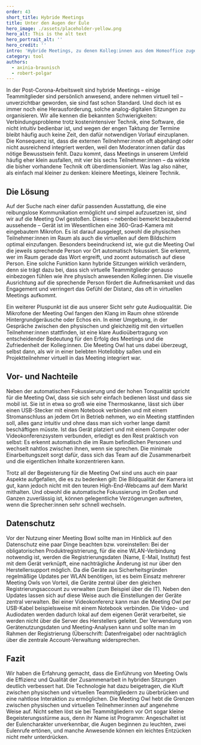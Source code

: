---
order: 43
short_title: Hybride Meetings
title: Unter den Augen der Eule
hero_image: ./assets/placeholder-yellow.png
hero_alt: This is the alt text
hero_portrait_alt: ''
hero_credit: ''
intro: 'Hybride Meetings, zu denen Kolleg:innen aus dem Homeoffice zugeschaltet werden, scheitern oft noch immer an technischen Hindernissen. Eine Lösung verspricht die Meeting Owl, die nicht nur so aussieht wie eine Eule. Die Konferenzkamera verfügt genauso über einen Rundumblick, um sämtliche Teilnehmer:innen bildlich zu erfassen. Ein Erfahrungsbericht aus den Instituten ZBW, Kiel und IWM, Tübingen.'
category: tool
authors:
  - axinia-braunisch
  - robert-polgar
---

<Leadin>In der Post-Corona-Arbeitswelt</Leadin> sind hybride Meetings – einige Teammitglieder sind persönlich anwesend, andere nehmen virtuell teil – unverzichtbar geworden, sie sind fast schon Standard. Und doch ist es immer noch eine Herausforderung, solche analog-digitalen Sitzungen zu organisieren. Wir alle kennen die bekannten Schwierigkeiten: Verbindungsprobleme trotz kostenintensiver Technik, eine Software, die nicht intuitiv bedienbar ist, und wegen der engen Taktung der Termine bleibt häufig auch keine Zeit, den dafür notwendigen Vorlauf einzuplanen. Die Konsequenz ist, dass die externen Teilnehmer:innen oft abgehängt oder nicht ausreichend integriert werden, weil den Moderator:innen dafür das nötige Bewusstsein fehlt. Dazu kommt, dass Meetings in unserem Umfeld häufig eher klein ausfallen, mit vier bis sechs Teilnehmer:innen – da wirkte die bisher vorhandene Technik oft überdimensioniert. Was lag also näher, als einfach mal kleiner zu denken: kleinere Meetings, kleinere Technik.

## Die Lösung

Auf der Suche nach einer dafür passenden Ausstattung, die eine reibungslose Kommunikation ermöglicht und simpel aufzusetzen ist, sind wir auf die Meeting Owl gestoßen. Dieses – nebenbei bemerkt bezaubernd aussehende – Gerät ist im Wesentlichen eine 360-Grad-Kamera mit eingebautem Mikrofon. Es ist darauf ausgelegt, sowohl die physischen Teilnehmer:innen im Raum als auch die virtuellen auf dem Bildschirm optimal einzufangen. Besonders beeindruckend ist, wie gut die Meeting Owl die jeweils sprechende Person vor Ort automatisch fokussiert. Sie erkennt, wer im Raum gerade das Wort ergreift, und zoomt automatisch auf diese Person. Eine solche Funktion kann hybride Sitzungen wirklich verändern, denn sie trägt dazu bei, dass sich virtuelle Teammitglieder genauso einbezogen fühlen wie ihre physisch anwesenden Kolleg:innen. Die visuelle Ausrichtung auf die sprechende Person fördert die Aufmerksamkeit und das Engagement und verringert das Gefühl der Distanz, das oft in virtuellen Meetings aufkommt.

Ein weiterer Pluspunkt ist die aus unserer Sicht sehr gute Audioqualität. Die Mikrofone der Meeting Owl fangen den Klang im Raum ohne störende Hintergrundgeräusche oder Echos ein. In einer Umgebung, in der Gespräche zwischen den physischen und gleichzeitig mit den virtuellen Teilnehmer:innen stattfinden, ist eine klare Audioübertragung von entscheidender Bedeutung für den Erfolg des Meetings und die Zufriedenheit der Kolleg:innen. Die Meeting Owl hat uns dabei überzeugt, selbst dann, als wir in einer belebten Hotellobby saßen und ein Projektteilnehmer virtuell in das Meeting integriert war.

## Vor- und Nachteile

Neben der automatischen Fokussierung und der hohen Tonqualität spricht für die Meeting Owl, dass sie sich sehr einfach bedienen lässt und dass sie mobil ist. Sie ist in etwa so groß wie eine Thermoskanne, lässt sich über einen USB-Stecker mit einem Notebook verbinden und mit einem Stromanschluss an jedem Ort in Betrieb nehmen, wo ein Meeting stattfinden soll, alles ganz intuitiv und ohne dass man sich vorher lange damit beschäftigen müsste. Ist das Gerät platziert und mit einem Computer oder Videokonferenzsystem verbunden, erledigt es den Rest praktisch von selbst: Es erkennt automatisch die im Raum befindlichen Personen und wechselt nahtlos zwischen ihnen, wenn sie sprechen. Die minimale Einarbeitungszeit sorgt dafür, dass sich das Team auf die Zusammenarbeit und die eigentlichen Inhalte konzentrieren kann.

Trotz all der Begeisterung für die Meeting Owl sind uns auch ein paar Aspekte aufgefallen, die es zu bedenken gilt: Die Bildqualität der Kamera ist gut, kann jedoch nicht mit den teuren High-End-Webcams auf dem Markt mithalten. Und obwohl die automatische Fokussierung im Großen und Ganzen zuverlässig ist, können gelegentliche Verzögerungen auftreten, wenn die Sprecher:innen sehr schnell wechseln.

## Datenschutz

Vor der Nutzung einer Meeting Bowl sollte man im Hinblick auf den Datenschutz eine paar Dinge beachten bzw. voreinstellen: Bei der obligatorischen Produktregistrierung, für die eine WLAN-Verbindung notwendig ist, werden die Registrierungsdaten (Name, E-Mail, Institut) fest mit dem Gerät verknüpft, eine nachträgliche Änderung ist nur über den Herstellersupport möglich. Da die Geräte aus Sicherheitsgründen regelmäßige Updates per WLAN benötigen, ist es beim Einsatz mehrerer Meeting Owls von Vorteil, die Geräte zentral über den gleichen Registrierungsaccount zu verwalten (zum Beispiel über die IT). Neben den Updates lassen sich auf diese Weise auch die Einstellungen der Geräte zentral verwalten. Bei einer Videokonferenz kann man die Meeting Owl per USB-Kabel beispielsweise mit einem Notebook verbinden. Die Video- und Audiodaten werden dadurch lokal auf dem eigenen Gerät verarbeitet, sie werden nicht über die Server des Herstellers geleitet. Der Verwendung von Gerätenutzungsdaten und Meeting-Analysen kann und sollte man im Rahmen der Registrierung (Überschrift: Datenfreigabe) oder nachträglich über die zentrale Account-Verwaltung widersprechen.

## Fazit

Wir haben die Erfahrung gemacht, dass die Einführung von Meeting Owls die Effizienz und Qualität der Zusammenarbeit in hybriden Sitzungen deutlich verbessert hat. Die Technologie hat dazu beigetragen, die Kluft zwischen physischen und virtuellen Teammitgliedern zu überbrücken und eine nahtlose Interaktion zu ermöglichen. Die Meeting Owl hebt die Grenzen zwischen physischen und virtuellen Teilnehmer:innen auf angenehme Weise auf. Nicht selten löst sie bei Teammitgliedern vor Ort sogar kleine Begeisterungsstürme aus, denn ihr Name ist Programm: Angeschaltet ist der Eulencharakter unverkennbar, die Augen beginnen zu leuchten, zwei Eulenrufe ertönen, und manche Anwesende können ein leichtes Entzücken nicht mehr unterdrücken.
